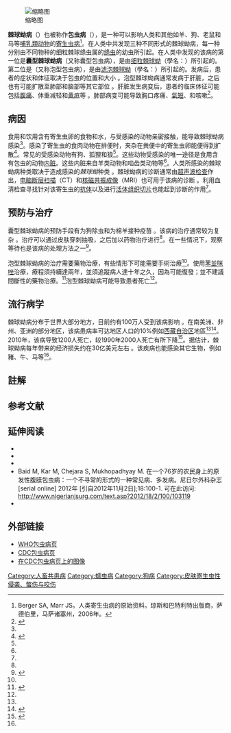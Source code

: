 {{medical}}
{{Infobox disease
| Name           = 棘球蚴病 
| Image          = Echinococcus Life Cycle.svg 
| Caption        = 细粒棘球绦虫的生命周期
| ICD10          = {{ICD10|B|67||b|65}} 
| ICD9           = {{ICD9|122.4}}, {{ICD9|122}} 
| ICDO           = 
| OMIM           = 
| DiseasesDB     = 4048 
| MedlinePlus    = 
| eMedicineSubj  = med 
| eMedicineTopic = 629 
| eMedicine_mult = {{eMedicine2|med|1046}} 
| MeshID         = D004443
}}
[[File:Populations_at_Risk_for_Alveolar_Echinococcosis,_France.jpg|缩略图]]

'''棘球蚴病'''{{notetag|{{標音|字=蚴|拼音=yǒu|注音=ㄧㄡˇ|粵拼=jau3|同音字=友}}}}（{{lang-en|Echinococcosis}}）也被称作'''包虫病'''（{{lang|en|hydatid disease}}），是一种可以影响人类和其他如羊、狗、老鼠和马等[[哺乳類动物|哺乳類动物]]的[[寄生虫病|寄生虫病]]<ref>Berger SA, Marr JS。人类寄生虫病的原始资料。琼斯和巴特利特出版商，萨德伯里，马萨诸塞州，2006年。</ref>。在人类中共发现三种不同形式的棘球蚴病，每一种分别由不同物种的细粒棘球绦虫属的[[绦虫|绦虫]]的幼虫所引起。在人类中发现的该病的第一位是'''囊型棘球蚴病'''（又称囊型包虫病），是由[[细粒棘球蚴|细粒棘球蚴]]（學名：{{lang|la|''Echinococcus granulosus''}}）所引起的。第二位是'''{{link-en|泡球蚴病|Alveolar hydatid disease}}'''（又称泡型包虫病），是由[[滤泡棘球蚴|滤泡棘球蚴]]（學名：{{lang|la|''Echinococcus multilocularis''}}）所引起的。发病后，患者的症状和体征取决于包虫的位置和大小<!-- <ref name=WHO2014/> -->。泡型棘球蚴病通常发病于肝脏，之后也有可能扩散至肺部和脑部等其它部位<!-- <ref name=WHO2014/> -->。肝脏发生病变后，患者的临床体征可能包括[[腹痛|腹痛]]、体重减轻和[[黄疸|黄疸]]等<!-- <ref name=WHO2014/> -->。肺部病变可能导致胸口疼痛、[[呼吸困難|氣短]]、和咳嗽<ref name=WHO2014>{{cite web|title=Echinococcosis  Fact sheet N°377|url=http://www.who.int/mediacentre/factsheets/fs377/en/|work=World Health Organization|accessdate=19 March 2014|date=March 2014|archive-date=2015-10-18|archive-url=https://web.archive.org/web/20151018035119/http://www.who.int/mediacentre/factsheets/fs377/en/|dead-url=no}}</ref>。

==病因==
食用和饮用含有寄生虫卵的食物和水，与受感染的动物亲密接触，能导致棘球蚴病感染<ref name=WHO2014/>。感染了寄生虫的食肉动物在排便时，夹杂在粪便中的寄生虫卵能便得到扩散<ref name=CDC2013>{{cite web|title=Echinococcosis [Echinococcus granulosus] [Echinococcus multilocularis] [Echinococcus oligarthrus] [Echinococcus vogeli]|url=http://www.cdc.gov/dpdx/echinococcosis/index.html|work=CDC|accessdate=20 March 2014|date=November 29, 2013|archive-date=2015-09-05|archive-url=https://web.archive.org/web/20150905171508/http://www.cdc.gov/dpdx/echinococcosis/index.html|dead-url=no}}</ref>。常见的受感染动物有狗、狐狸和狼<ref name=CDC2013/>。这些动物受感染的唯一途径是食用含有包虫的动物[[内脏|内脏]]。这些内脏来自羊类动物和啮齿类动物等<ref name=CDC2013/>。人类所感染的棘球蚴病种类取决于造成感染的''棘球蚴''种类<!-- <ref name=WHO2014/> -->。棘球蚴病的诊断通常由[[医学超声检查|超声波检查]]作出，[[X射线计算机断层成像|电脑断层扫描]]（CT）和[[核磁共振成像|核磁共振成像]]（MRI）也可用于该病的诊断<!-- <ref name=WHO2014/> -->。利用血清检查寻找针对该寄生虫的[[抗体|抗体]]以及进行[[活体组织切片|活体组织切片]]也能起到诊断的作用<ref name=WHO2014/>。

==预防与治疗==
囊型棘球蚴病的预防手段有为狗除虫和为棉羊接种疫苗<!-- <ref name=WHO2014/> -->。该病的治疗通常较为复杂<!-- <ref name=WHO2014/> -->。治疗可以通过皮肤穿刺抽吸，之后加以药物治疗进行<ref name=WHO2014/>。在一些情况下，观察等待也是该病的处理方法之一<ref name=CDCTx2013>{{cite web|title=Echinococcosis Treatment Information|url=http://www.cdc.gov/dpdx/echinococcosis/tx.html|work=CDC|accessdate=20 March 2014|date=November 29, 2013|archive-url=https://web.archive.org/web/20140320100026/http://www.cdc.gov/dpdx/echinococcosis/tx.html|archive-date=2014-03-20|dead-url=yes}}</ref>。


泡型棘球蚴病的治疗需要藥物治療，有些情形下可能需要手術治療<ref name="WHO2014" />。使用[[苯并咪唑|苯並咪唑]]治療，療程須持續達兩年，並須追蹤病人達十年之久，因為可能復發；並不建議間斷性的藥物治療。<ref>{{Cite web|title=CDC - Echinococcosis - Resources for Health Professionals|url=https://www.cdc.gov/parasites/echinococcosis/health_professionals/index.html|access-date=2022-06-07|date=2020-05-21|last=Prevention|first=CDC-Centers for Disease Control and|work=www.cdc.gov|language=en-us}}</ref>泡型棘球蚴病可能导致患者死亡<ref name="WHO2014" />。

==流行病学==
棘球蚴病分布于世界大部分地方，目前约有100万人受到该病影响<!-- <ref name=WHO2014/> -->。在南美洲、非州、亚洲的部分地区，该病患病率可达地区人口的10%例如[[西藏自治区|西藏自治区]]地區<ref name=WHO2014/><ref>{{Cite web |url=https://www.youtube.com/watch?v=UeNhgZiJ-iA |title=央視-包蟲病 |access-date=2016-09-28 |archive-date=2020-05-02 |archive-url=https://web.archive.org/web/20200502074604/https://www.youtube.com/watch?v=UeNhgZiJ-iA&gl=US&hl=en |dead-url=no }}</ref>。2010年，该病导致1200人死亡，较1990年2000人死亡有所下降<ref name=Loz2012>{{cite journal|last=Lozano|first=R|title=Global and regional mortality from 235 causes of death for 20 age groups in 1990 and 2010: a systematic analysis for the Global Burden of Disease Study 2010.|journal=Lancet|date=Dec 15, 2012|volume=380|issue=9859|pages=2095–128|pmid=23245604|doi=10.1016/S0140-6736(12)61728-0}}</ref>。据估计，棘球蚴病每年带来的经济损失约在30亿美元左右<!-- <ref name=WHO2014/> -->。该疾病也能感染其它生物，例如豬、牛、马等<ref name=WHO2014/>。

==註解==
{{notefoot}}

==参考文献==
{{Reflist|1}}

==延伸阅读==
* {{Cite book|author1=Alimuddin I. Zumla|author2=Gordon C. Cook|author3=Patrick Manson|title=曼森的热带疾病|url=https://archive.org/details/mansonstropicald0000unse|publisher=桑德斯 |location=费城 |year=2003年 |chapter=第10章：蠕虫感染83。棘球蚴病/包虫病。 |pages= |isbn=0-7020-2640-9 |oclc= |doi= |accessdate=}}
*{{Cite journal |author=Sailer M, Soelder B, Allerberger F, Zaknun D, Feichtinger H, Gottstein B |title=“获得性免疫缺陷综合症”——在一个6岁的女孩身上发现的肝泡型包虫病 |journal=J. Pediatr. |volume=130 |issue=2 |pages=320–3 |date=1997年2月 |pmid=9042141 |doi=10.1016/S0022-3476(97)70364-0 |url=http://linkinghub.elsevier.com/retrieve/pii/S0022-3476(97)70364-0 |access-date=2013-09-04 |archive-date=2018-12-10 |archive-url=https://web.archive.org/web/20181210233553/https://linkinghub.elsevier.com/retrieve/pii/S0022-3476(97)70364-0 |dead-url=no }}
*{{Cite journal|author=Reuter S, Schirrmeister H, Kratzer W, Dreweck C, Reske SN, Kern P |title=泡球蚴的Pericystic代谢活动：通过正电子发射断层扫描的评估和后续 |journal=临床.感染.DIS. |volume=29 |issue=5 |pages=1157–63 |date=1999年11月 |pmid=10524957 |doi= 10.1086/313438|url=http://www.journals.uchicago.edu/cgi-bin/resolve?CID990045}}
*Baid M, Kar M, Chejara S, Mukhopadhyay M. 在一个76岁的农民身上的原发性腹膜包虫病：一个不寻常的形式的一种常见病、多发病。尼日尔外科杂志[serial online] 2012年 [引自2012年11月2日];18:100-1. 可在此访问: http://www.nigerianjsurg.com/text.asp?2012/18/2/100/103119 {{Wayback|url=http://www.nigerianjsurg.com/text.asp?2012%2F18%2F2%2F100%2F103119 |date=20181008235145 }}
*{{cite journal |author=Vuitton DA, Millon L, Gottstein B, Giraudoux P |title=Proceedings of the international symposium — innovation for the management of echinococcosis. Besançon, March 27–29, 2014 |journal=Parasite |volume=21 |page=28 |year=2014 |doi=10.1051/parasite/2014024 |url=http://www.parasite-journal.org/articles/parasite/abs/2014/01/parasite140024-s/parasite140024-s.html |access-date=2014-11-29 |archive-date=2015-09-24 |archive-url=https://web.archive.org/web/20150924081136/http://www.parasite-journal.org/articles/parasite/abs/2014/01/parasite140024-s/parasite140024-s.html |dead-url=no }}{{open access}}

==外部链接==
*[http://www.who.int/zoonoses/diseases/echinococcosis/en/index.html WHO包虫病页] {{Wayback|url=http://www.who.int/zoonoses/diseases/echinococcosis/en/index.html |date=20121227171845 }}
*[https://web.archive.org/web/20100304104002/http://www.dpd.cdc.gov/dpdx/HTML/Echinococcosis.htm CDC包虫病页]
*[https://web.archive.org/web/20130313030148/http://www.dpd.cdc.gov/dpdx/HTML/ImageLibrary/A-F/Echinococcosis/body_Echinococcosis_il1.htm 在CDC包虫病页上的图像]

{{Cystic diseases|state=collapsed}}

[[Category:人畜共患病|Category:人畜共患病]]
[[Category:蠕虫病|Category:蠕虫病]]
[[Category:狗病|Category:狗病]]
[[Category:皮肤寄生虫性侵袭、螫伤与咬伤|Category:皮肤寄生虫性侵袭、螫伤与咬伤]]